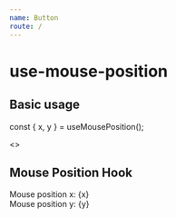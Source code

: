 ```yaml
---
name: Button
route: /
---
```



# use-mouse-position

<Props of={Component} />

## Basic usage

const { x, y } = useMousePosition();

<Playground>
  <>
    <div>
      <h2>Mouse Position Hook</h2>
      Mouse position x: {x}
      <br />
      Mouse position y: {y}
    </div>
  </>
</Playground>
